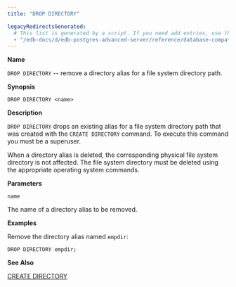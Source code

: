 ```yaml
---
title: "DROP DIRECTORY"

legacyRedirectsGenerated:
  # This list is generated by a script. If you need add entries, use the `legacyRedirects` key.
  - "/edb-docs/d/edb-postgres-advanced-server/reference/database-compatibility-for-oracle-developers-reference-guide/10/Database_Compatibility_for_Oracle_Developers_Reference_Guide.1.060.html"
---
```


<div id="drop_directory" class="registered_link"></div>

**Name**

`DROP DIRECTORY` -- remove a directory alias for a file system directory path.

**Synopsis**

```text
DROP DIRECTORY <name>
```

**Description**

`DROP DIRECTORY` drops an existing alias for a file system directory path that was created with the `CREATE DIRECTORY` command. To execute this command you must be a superuser.

When a directory alias is deleted, the corresponding physical file system directory is not affected. The file system directory must be deleted using the appropriate operating system commands.

**Parameters**

`name`

 The name of a directory alias to be removed.

**Examples**

Remove the directory alias named `empdir`:

```text
DROP DIRECTORY empdir;
```

**See Also**

[CREATE DIRECTORY](22_create_directory/#create_directory)
